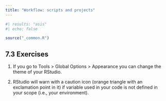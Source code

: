 ```yaml
---
title: "Workflow: scripts and projects"
---
```


```r
#| results: "asis"
#| echo: false

source("_common.R")
```

## 7.3 Exercises {.unnumbered}

1.  If you go to Tools \> Global Options \> Appearance you can change the theme of your RStudio.

2.  RStudio will warn with a caution icon (orange triangle with an exclamation point in it) if variable used in your code is not defined in your scope (i.e., your environment).
